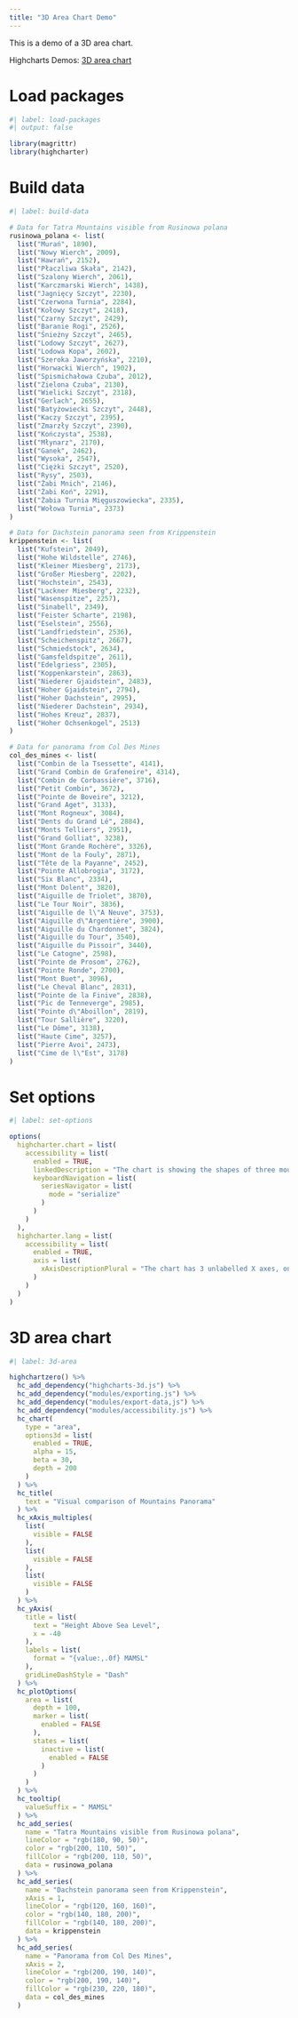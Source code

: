 ```yaml
---
title: "3D Area Chart Demo"
---
```


This is a demo of a 3D area chart.

Highcharts Demos: [3D area chart](https://www.highcharts.com/demo/3d-area-multiple)

# Load packages

```r
#| label: load-packages
#| output: false

library(magrittr)
library(highcharter)
```

# Build data

```r
#| label: build-data

# Data for Tatra Mountains visible from Rusinowa polana
rusinowa_polana <- list(
  list("Murań", 1890),
  list("Nowy Wierch", 2009),
  list("Hawrań", 2152),
  list("Płaczliwa Skała", 2142),
  list("Szalony Wierch", 2061),
  list("Karczmarski Wierch", 1438),
  list("Jagnięcy Szczyt", 2230),
  list("Czerwona Turnia", 2284),
  list("Kołowy Szczyt", 2418),
  list("Czarny Szczyt", 2429),
  list("Baranie Rogi", 2526),
  list("Śnieżny Szczyt", 2465),
  list("Lodowy Szczyt", 2627),
  list("Lodowa Kopa", 2602),
  list("Szeroka Jaworzyńska", 2210),
  list("Horwacki Wierch", 1902),
  list("Spismichałowa Czuba", 2012),
  list("Zielona Czuba", 2130),
  list("Wielicki Szczyt", 2318),
  list("Gerlach", 2655),
  list("Batyżowiecki Szczyt", 2448),
  list("Kaczy Szczyt", 2395),
  list("Zmarzły Szczyt", 2390),
  list("Kończysta", 2538),
  list("Młynarz", 2170),
  list("Ganek", 2462),
  list("Wysoka", 2547),
  list("Ciężki Szczyt", 2520),
  list("Rysy", 2503),
  list("Żabi Mnich", 2146),
  list("Żabi Koń", 2291),
  list("Żabia Turnia Mięguszowiecka", 2335),
  list("Wołowa Turnia", 2373)
)

# Data for Dachstein panorama seen from Krippenstein
krippenstein <- list(
  list("Kufstein", 2049),
  list("Hohe Wildstelle", 2746),
  list("Kleiner Miesberg", 2173),
  list("Großer Miesberg", 2202),
  list("Hochstein", 2543),
  list("Lackner Miesberg", 2232),
  list("Wasenspitze", 2257),
  list("Sinabell", 2349),
  list("Feister Scharte", 2198),
  list("Eselstein", 2556),
  list("Landfriedstein", 2536),
  list("Scheichenspitz", 2667),
  list("Schmiedstock", 2634),
  list("Gamsfeldspitze", 2611),
  list("Edelgriess", 2305),
  list("Koppenkarstein", 2863),
  list("Niederer Gjaidstein", 2483),
  list("Hoher Gjaidstein", 2794),
  list("Hoher Dachstein", 2995),
  list("Niederer Dachstein", 2934),
  list("Hohes Kreuz", 2837),
  list("Hoher Ochsenkogel", 2513)
)

# Data for panorama from Col Des Mines
col_des_mines <- list(
  list("Combin de la Tsessette", 4141),
  list("Grand Combin de Grafeneire", 4314),
  list("Combin de Corbassière", 3716),
  list("Petit Combin", 3672),
  list("Pointe de Boveire", 3212),
  list("Grand Aget", 3133),
  list("Mont Rogneux", 3084),
  list("Dents du Grand Lé", 2884),
  list("Monts Telliers", 2951),
  list("Grand Golliat", 3238),
  list("Mont Grande Rochère", 3326),
  list("Mont de la Fouly", 2871),
  list("Tête de la Payanne", 2452),
  list("Pointe Allobrogia", 3172),
  list("Six Blanc", 2334),
  list("Mont Dolent", 3820),
  list("Aiguille de Triolet", 3870),
  list("Le Tour Noir", 3836),
  list("Aiguille de l\"A Neuve", 3753),
  list("Aiguille d\"Argentière", 3900),
  list("Aiguille du Chardonnet", 3824),
  list("Aiguille du Tour", 3540),
  list("Aiguille du Pissoir", 3440),
  list("Le Catogne", 2598),
  list("Pointe de Prosom", 2762),
  list("Pointe Ronde", 2700),
  list("Mont Buet", 3096),
  list("Le Cheval Blanc", 2831),
  list("Pointe de la Finive", 2838),
  list("Pic de Tenneverge", 2985),
  list("Pointe d\"Aboillon", 2819),
  list("Tour Sallière", 3220),
  list("Le Dôme", 3138),
  list("Haute Cime", 3257),
  list("Pierre Avoi", 2473),
  list("Cime de l\"Est", 3178)
)
```

# Set options

```r
#| label: set-options

options(
  highcharter.chart = list(
    accessibility = list(
      enabled = TRUE,
      linkedDescription = "The chart is showing the shapes of three mountain ranges as three area line series laid out in 3D behind each other.",
      keyboardNavigation = list(
        seriesNavigator = list(
          mode = "serialize"
        )
      )
    )
  ),
  highcharter.lang = list(
    accessibility = list(
      enabled = TRUE,
      axis = list(
        xAxisDescriptionPlural = "The chart has 3 unlabelled X axes, one for each series."
      )
    )
  )
)
```

# 3D area chart

```r
#| label: 3d-area

highchartzero() %>% 
  hc_add_dependency("highcharts-3d.js") %>% 
  hc_add_dependency("modules/exporting.js") %>% 
  hc_add_dependency("modules/export-data,js") %>% 
  hc_add_dependency("modules/accessibility.js") %>% 
  hc_chart(
    type = "area",
    options3d = list(
      enabled = TRUE,
      alpha = 15,
      beta = 30,
      depth = 200
    )
  ) %>% 
  hc_title(
    text = "Visual comparison of Mountains Panorama"
  ) %>% 
  hc_xAxis_multiples(
    list(
      visible = FALSE
    ),
    list(
      visible = FALSE
    ),
    list(
      visible = FALSE
    )
  ) %>%
  hc_yAxis(
    title = list(
      text = "Height Above Sea Level",
      x = -40
    ),
    labels = list(
      format = "{value:,.0f} MAMSL"
    ),
    gridLineDashStyle = "Dash"
  ) %>% 
  hc_plotOptions(
    area = list(
      depth = 100,
      marker = list(
        enabled = FALSE
      ),
      states = list(
        inactive = list(
          enabled = FALSE
        )
      )
    )
  ) %>% 
  hc_tooltip(
    valueSuffix = " MAMSL"
  ) %>% 
  hc_add_series(
    name = "Tatra Mountains visible from Rusinowa polana",
    lineColor = "rgb(180, 90, 50)",
    color = "rgb(200, 110, 50)",
    fillColor = "rgb(200, 110, 50)",
    data = rusinowa_polana
  ) %>% 
  hc_add_series(
    name = "Dachstein panorama seen from Krippenstein",
    xAxis = 1,
    lineColor = "rgb(120, 160, 160)",
    color = "rgb(140, 180, 200)",
    fillColor = "rgb(140, 180, 200)",
    data = krippenstein
  ) %>% 
  hc_add_series(
    name = "Panorama from Col Des Mines",
    xAxis = 2,
    lineColor = "rgb(200, 190, 140)",
    color = "rgb(200, 190, 140)",
    fillColor = "rgb(230, 220, 180)",
    data = col_des_mines
  )
```
